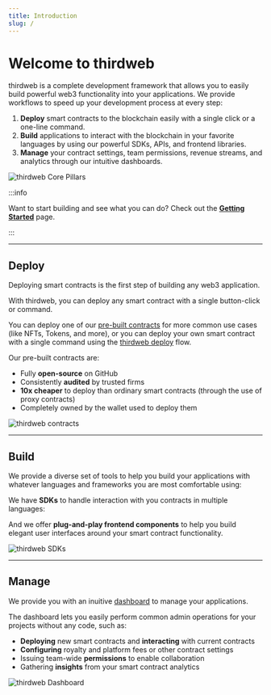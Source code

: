 ```yaml
---
title: Introduction
slug: /
---
```



# Welcome to thirdweb

<div className="heroGrid">

<div>
<p>thirdweb is a complete development framework that allows you to easily build powerful web3 functionality into your applications. We provide workflows to speed up your development process at every step:</p>

1. **Deploy** smart contracts to the blockchain easily with a single click or a one-line command.
2. **Build** applications to interact with the blockchain in your favorite languages by using our powerful SDKs, APIs, and frontend libraries.
3. **Manage** your contract settings, team permissions, revenue streams, and analytics through our intuitive dashboards.

</div>

<div className="heroGridImageContainer">
  <Image
    img={require(`/assets/portal_imgs_1-01.png`)}
    className="heroGridImage"
    alt="thirdweb Core Pillars"
  />
</div>

</div>

:::info

Want to start building and see what you can do? Check out the **[Getting Started](/getting-started/deploying-contracts)** page.

:::

<hr
  style={{
    marginTop: 32,
    backgroundColor: "var(--ifm-toc-border-color)",
  }}
/>

## Deploy

<div className="heroGrid">

<div>
  <p>Deploying smart contracts is the first step of building any web3 application.</p>
  
  <p>With thirdweb, you can deploy any smart contract with a single button-click or command.</p>

You can deploy one of our [pre-built contracts](/pre-built-contracts) for more common use cases (like NFTs, Tokens, and more),
or you can deploy your own smart contract with a single command using the [thirdweb deploy](/thirdweb-deploy) flow.

<p style={{ marginBottom: 6 }}>Our pre-built contracts are:</p>

- Fully **open-source** on GitHub
- Consistently **audited** by trusted firms
- **10x cheaper** to deploy than ordinary smart contracts (through the use of proxy contracts)
- Completely owned by the wallet used to deploy them

</div>

<div className="heroGridImageContainer">
  <Image
    alt="thirdweb contracts"
    img={require(`/assets/portal_imgs_1-04.png`)}
  />
</div>

</div>

<hr
  style={{
    marginTop: 32,
    backgroundColor: "var(--ifm-toc-border-color)",
  }}
/>

## Build

<div className="heroGrid">
  <div>
    <p>
      We provide a diverse set of tools to help you build your applications with whatever languages
      and frameworks you are most comfortable using:
    </p>

We have **SDKs** to handle interaction with you contracts in multiple languages:

<p>
  <SupportedLanguagesSection />
</p>

<p>
  And we offer <strong>plug-and-play frontend components</strong> to help you
  build elegant user interfaces around your smart contract functionality.
</p>

  </div>
  <div className="heroGridImageContainer">
    <Image img={require(`/assets/portal_imgs_1-03.png`)} alt="thirdweb SDKs" />
  </div>
</div>

<hr
  style={{
    marginTop: 32,
    backgroundColor: "var(--ifm-toc-border-color)",
  }}
/>

## Manage

<div className="heroGrid">
  
  <div>
    <p>
      We provide you with an inuitive <a href='https://thirdweb.com/dashboard'>dashboard</a> to manage your applications.
    </p>

The dashboard lets you easily perform common admin operations for your projects without any code, such as:

- **Deploying** new smart contracts and **interacting** with current contracts
- **Configuring** royalty and platform fees or other contract settings
- Issuing team-wide **permissions** to enable collaboration
- Gathering **insights** from your smart contract analytics

</div>

<div className="heroGridImageContainer">
  <Image
    img={require(`/assets/portal_imgs_1-02.png`)}
    className="heroGridImage"
    alt="thirdweb Dashboard"
  />
</div>

</div>
